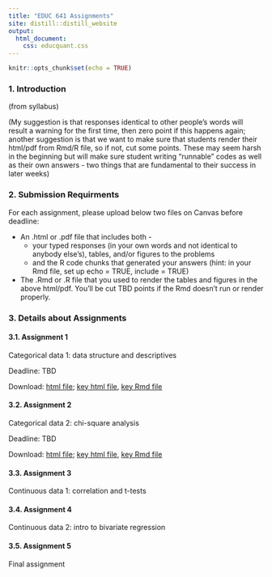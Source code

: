 ```yaml
---
title: "EDUC 641 Assignments"
site: distill::distill_website
output:
  html_document:
    css: educquant.css
---
```


```r
knitr::opts_chunk$set(echo = TRUE)
```

### 1. Introduction

(from syllabus)

(My suggestion is that responses identical to other people's words will result a warning for the first time, then zero point if this happens again; another suggestion is that we want to make sure that students render their html/pdf from Rmd/R file, so if not, cut some points. These may seem harsh in the beginning but will make sure student writing "runnable" codes as well as their own answers - two things that are fundamental to their success in later weeks)

### 2. Submission Requirments

For each assignment, please upload below two files on Canvas before deadline:  

 * An .html or .pdf file that includes both - 
   + your typed responses (in your own words and not identical to anybody else's), tables, and/or figures to the problems  
   + and the R code chunks that generated your answers (hint: in your Rmd file, set up echo = TRUE, include = TRUE)  
   
 * The .Rmd or .R file that you used to render the tables and figures in the above html/pdf. You'll be cut TBD points if the Rmd doesn't run or render properly.

### 3. Details about Assignments

#### 3.1. Assignment 1 

Categorical data 1: data structure and descriptives 

Deadline: TBD

Download: [html file](./assignments/assignment01.html); [key html file](), [key Rmd file]()

#### 3.2. Assignment 2 

Categorical data 2: chi-square analysis

Deadline: TBD

Download: [html file](./assignments/assignment02.html); [key html file](), [key Rmd file]()

#### 3.3. Assignment 3 

Continuous data 1: correlation and t-tests

#### 3.4. Assignment 4 

Continuous data 2: intro to bivariate regression

#### 3.5. Assignment 5 

Final assignment






